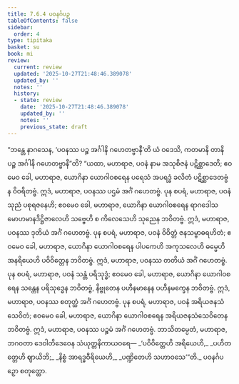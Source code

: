 ```yaml
---
title: 7.6.4 ပဝနင်္ဂပဉှ
tableOfContents: false
sidebar:
  order: 4
type: tipitaka
basket: su
book: mi
review:
  current: review
  updated: '2025-10-27T21:48:46.389078'
  updated_by: ''
  notes: ''
  history:
  - state: review
    date: '2025-10-27T21:48:46.389078'
    updated_by: ''
    notes: ''
    previous_state: draft
---
```



<ReviewStatus review={frontmatter.review} showDetails={true} />

<HypothesisAnnotation frontmatter={frontmatter} />

<DynamicBreadcrumb />

<Division number="278" book="mi" e="ch" v="28">

<Paragraph number="1944" book="mi">
“ဘန္တေ နာဂသေန, ‘ပဝနဿ ပဉ္စ အင်္ဂါနိ ဂဟေတဗ္ဗာနီ’တိ ယံ ဝဒေသိ, ကတမာနိ တာနိ ပဉ္စ အင်္ဂါနိ ဂဟေတဗ္ဗာနီ”တိ? “ယထာ, မဟာရာဇ, ပဝနံ နာမ အသုစိဇနံ ပဋိစ္ဆာဒေတိ; ဧဝမေဝ ခေါ, မဟာရာဇ, ယောဂိနာ ယောဂါဝစရေန ပရေသံ အပရဒ္ဓံ ခလိတံ ပဋိစ္ဆာဒေတဗ္ဗံ န ဝိဝရိတဗ္ဗံ. ဣဒံ, မဟာရာဇ, ပဝနဿ ပဌမံ အင်္ဂံ ဂဟေတဗ္ဗံ.
</Paragraph>

<Paragraph number="1945" book="mi">
ပုန စပရံ, မဟာရာဇ, ပဝနံ သုညံ ပစုရဇနေဟိ; ဧဝမေဝ ခေါ, မဟာရာဇ, ယောဂိနာ ယောဂါဝစရေန ရာဂဒေါသမောဟမာနဒိဋ္ဌိဇာလေဟိ သဗ္ဗေဟိ စ ကိလေသေဟိ သုညေန ဘဝိတဗ္ဗံ. ဣဒံ, မဟာရာဇ, ပဝနဿ ဒုတိယံ အင်္ဂံ ဂဟေတဗ္ဗံ.
</Paragraph>

<Paragraph number="1946" book="mi">
ပုန စပရံ, မဟာရာဇ, ပဝနံ ဝိဝိတ္တံ ဇနသမ္ဗာဓရဟိတံ; ဧဝမေဝ ခေါ, မဟာရာဇ, ယောဂိနာ ယောဂါဝစရေန ပါပကေဟိ အကုသလေဟိ ဓမ္မေဟိ အနရိယေဟိ ပဝိဝိတ္တေန ဘဝိတဗ္ဗံ. ဣဒံ, မဟာရာဇ, ပဝနဿ တတိယံ အင်္ဂံ ဂဟေတဗ္ဗံ.
</Paragraph>

<Paragraph number="1947" book="mi">
ပုန စပရံ, မဟာရာဇ, ပဝနံ သန္တံ ပရိသုဒ္ဓံ; ဧဝမေဝ ခေါ, မဟာရာဇ, ယောဂိနာ ယောဂါဝစရေန သန္တေန ပရိသုဒ္ဓေန ဘဝိတဗ္ဗံ, နိဗ္ဗုတေန ပဟီနမာနေန ပဟီနမက္ခေန ဘဝိတဗ္ဗံ. ဣဒံ, မဟာရာဇ, ပဝနဿ စတုတ္ထံ အင်္ဂံ ဂဟေတဗ္ဗံ.
</Paragraph>

<Paragraph number="1948" book="mi">
ပုန စပရံ, မဟာရာဇ, ပဝနံ အရိယဇနသံသေဝိတံ; ဧဝမေဝ ခေါ, မဟာရာဇ, ယောဂိနာ ယောဂါဝစရေန အရိယဇနသံသေဝိတေန ဘဝိတဗ္ဗံ. ဣဒံ, မဟာရာဇ, ပဝနဿ ပဉ္စမံ အင်္ဂံ ဂဟေတဗ္ဗံ. ဘာသိတမ္ပေတံ, မဟာရာဇ, ဘဂဝတာ ဒေဝါတိဒေဝေန သံယုတ္တနိကာယဝရေ—
</Paragraph>

<Paragraph number="1949" type="verses" book="mi">
_‘ပဝိဝိတ္တေဟိ အရိယေဟိ,_  
_ပဟိတတ္တေဟိ ဈာယိဘိ;_  
_နိစ္စံ အာရဒ္ဓဝီရိယေဟိ,_  
_ပဏ္ဍိတေဟိ သဟာဝသေ’”တိ._  


</Paragraph>
</Division>

<Paragraph number="1950" type="center" book="mi">
ပဝနင်္ဂပဉှော စတုတ္ထော.
</Paragraph>